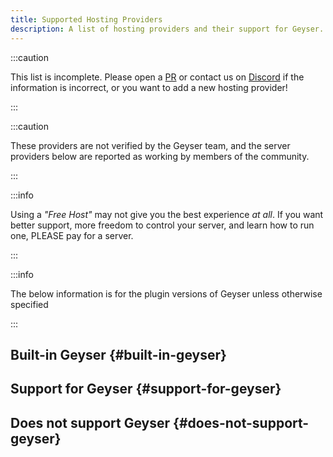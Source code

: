 ```yaml
---
title: Supported Hosting Providers
description: A list of hosting providers and their support for Geyser.
---
```



:::caution

This list is incomplete. Please open a [PR](https://github.com/GeyserMC/GeyserWebsite/pulls) or contact us on [Discord](https://discord.gg/geysermc) if the information is incorrect, or you want to add a new hosting provider!

:::

:::caution

These providers are not verified by the Geyser team, and the server providers below are reported as working by members of the community.

:::

:::info

Using a <i>"Free Host"</i> may not give you the best experience <i>at all</i>. If you want better support, more freedom to control your server, and learn how to run one, PLEASE pay for a server.

:::

:::info

The below information is for the plugin versions of Geyser unless otherwise specified

:::

## Built-in Geyser {#built-in-geyser}

<Provider type="built_in" />

## Support for Geyser {#support-for-geyser}

<Provider type="support" />

## Does not support Geyser {#does-not-support-geyser}

<Provider type="no_support" />
